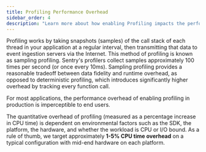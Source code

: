 ```yaml
---
title: Profiling Performance Overhead
sidebar_order: 4
description: "Learn more about how enabling Profiling impacts the performance of your application."
---
```


Profiling works by taking snapshots (samples) of the call stack of each thread in your application at a regular interval, then transmitting that data to event ingestion servers via the Internet. This method of profiling is known as sampling profiling. Sentry's profilers collect samples approximately 100 times per second (or once every 10ms). Sampling profiling provides a reasonable tradeoff between data fidelity and runtime overhead, as opposed to deterministic profiling, which introduces significantly higher overhead by tracking every function call.

<Alert>

For most applications, the performance overhead of enabling profiling in production is imperceptible to end users.

</Alert>

The quantitative overhead of profiling (measured as a percentage increase in CPU time) is dependent on environmental factors such as the SDK, the platform, the hardware, and whether the workload is CPU or I/O bound. As a rule of thumb, we target approximately **1-5% CPU time overhead** on a typical configuration with mid-end hardware on each platform.
